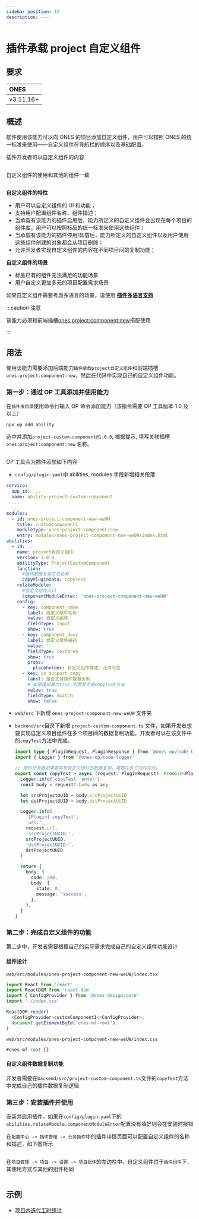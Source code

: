 ```yaml
---
sidebar_position: 12
description: ----
---
```



# 插件承载 project 自定义组件

## 要求

| ONES      |
| :-------- |
| v3.11.16+ |

## 概述

插件使用该能力可以向 ONES 的项目添加自定义组件，用户可以按照 ONES 的统一标准来使用——自定义组件在导航栏的顺序以及基础配置。

插件开发者可以自定义组件的内容

<Image img={projectCustomComponent5} />

自定义组件的使用和其他的组件一致

<Image img={projectCustomComponent4} />

**自定义组件的特性**

- 用户可以自定义组件的 UI 和功能；
- 支持用户配置组件名称、组件描述；
- 当承载有该能力的插件启用后，能力所定义的自定义组件会出现在每个项目的组件库，用户可以按照标品的统一标准来使用这些组件；
- 当承载有该能力的插件停用/卸载后，能力所定义的自定义组件以及用户使用这些组件创建的对象都会从项目删除；
- 允许开发者实现自定义组件的内容在不同项目间的复制功能；

**自定义组件的场景**

- 标品已有的组件无法满足的功能场景
- 用户自定义更加多元的项目配置需求场景

如果自定义组件需要考虑多语言的场景，请使用 **[插件多语言支持](../../../guide/abilities/multilingual.mdx)**

:::caution 注意

该能力必须和前端插槽[ones:project:component:new](../../slot/module/project/component/index.mdx)搭配使用

:::

## 用法

使用该能力需要添加后端能力`插件承载project自定义组件`和前端插槽`ones:project:component:new`，然后在代码中实现自己的自定义组件功能。

### 第一步：通过 OP 工具添加并使用能力

在`插件根目录`使用命令行输入 OP 命令添加能力（该指令需要 OP 工具版本 1.0 及以上）

```shell
npx op add ability
```

选中并添加`project-custom-component@1.0.0`, 根据提示, 填写关联插槽 `ones:project:component:new` 名称。

<Image img={projectCustomComponent1} />

OP 工具会为插件添加如下内容

- `config/plugin.yaml`中 abilities, modules 字段新增相关段落

```yaml
service:
  app_id: ...
  name: ability-project-custom-component
  ...
  ...
modules:
  - id: ones-project-component-new-weUW
    title: customComponent1
    moduleType: ones:project:component:new
    entry: modules/ones-project-component-new-weUW/index.html
abilities:
  - id: ...
    name: project自定义组件
    version: 1.0.0
    abilityType: ProjectCustomComponent
    function:
      #插件数据复制方法名称
      copyPluginData: copyTest
    relateModule:
      #自定义组件入口
      componentModuleEnter: 'ones-project-component-new-weUW'
    config:
      - key: component_name
        label: 自定义组件名称
        value: 自定义组件
        fieldType: Input
        show: true
      - key: component_desc
        label: 自定义组件描述
        value: ''
        fieldType: TextArea
        show: true
        props:
          placeholder: 自定义组件描述，允许为空
      - key: is_support_copy
        label: 是否支持插件数据复制
        # 如果值设置为true,则需要完成copytest方法
        value: true
        fieldType: Switch
        show: false
```

- `web/src` 下新增 `ones-project-component-new-weUW` 文件夹

- `backend/src`目录下新增 `project-custom-component.ts` 文件，如果开发者想要实现自定义项目组件在多个项目间的数据复制功能，开发者可以在该文件中的`copyTest`方法中完成。

  ```typescript
  import type { PluginRequest, PluginResponse } from '@ones-op/node-types'
  import { Logger } from '@ones-op/node-logger'

  // 插件开发者如果要实现自定义组件的数据复制，需要在该方法内完成。
  export const copyTest = async (request: PluginRequest): Promise<PluginResponse> => {
    Logger.info('copyTest  enter')
    const body = request?.body as any

    let srcProjectUUID = body.srcProjectUUID
    let dstProjectUUID = body.dstProjectUUID

    Logger.info(
      '[Plugin] copyTest',
      'url:',
      request.url,
      'srcProjectUUID:',
      srcProjectUUID,
      'dstProjectUUID:',
      dstProjectUUID
    )

    return {
      body: {
        code: 200,
        body: {
          state: 0,
          message: 'success',
        },
      },
    }
  }
  ```

### 第二步：完成自定义组件的功能

第二步中，开发者需要根据自己的实际需求完成自己的自定义组件功能设计

#### 组件设计

`web/src/modules/ones-project-component-new-weUW/index.tsx`

```typescript
import React from 'react'
import ReactDOM from 'react-dom'
import { ConfigProvider } from '@ones-design/core'
import './index.css'

ReactDOM.render(
  <ConfigProvider>customComponent1</ConfigProvider>,
  document.getElementById('ones-mf-root')
)
```

`web/src/modules/ones-project-component-new-weUW/index.css`

```typescript
#ones-mf-root {}
```

#### 自定义组件数据复制功能

开发者需要在`backend/src/project-custom-component.ts`文件的`copyTest`方法中完成自己的插件数据复制逻辑

### 第三步：安装插件并使用

安装并启用插件，如果在`config/plugin.yaml`下的`abilities.relateModule.componentModuleEnter`配置没有填好则会在安装时报错

在`配置中心 -> 插件管理 -> 业务插件`中的插件详情页面可以配置自定义组件的名称和描述，如下图所示

<Image img={projectCustomComponent3} />

在`项目管理 -> 项目 -> 设置 -> 项目组件`的左边栏中，自定义组件位于`插件组件`下，其使用方式与其他的组件相同

<Image img={projectCustomComponent4} />

## 示例

- [项目内迭代工时统计](sample-project-custom-component1.mdx)
